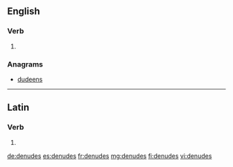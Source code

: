 ==English==

===Verb===
{{head|en|verb form}}

# {{en-third-person singular of|denude}}

===Anagrams===
* [[dudeens#English|dudeens]]

----

==Latin==

===Verb===
{{la-verb-form|dēnūdēs}}

# {{conjugation of|dēnūdō||2|s|pres|act|sub|lang=la}}

[[de:denudes]]
[[es:denudes]]
[[fr:denudes]]
[[mg:denudes]]
[[fi:denudes]]
[[vi:denudes]]
